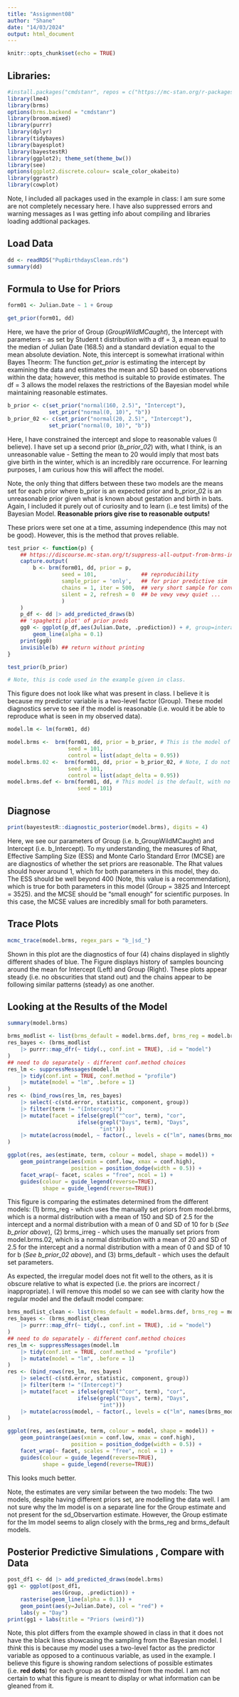 ```yaml
---
title: "Assignment08"
author: "Shane"
date: "14/03/2024"
output: html_document
---
```


```r
knitr::opts_chunk$set(echo = TRUE)
```

## Libraries:
```r
#install.packages("cmdstanr", repos = c("https://mc-stan.org/r-packages/", getOption("repos")))
library(lme4)
library(brms)
options(brms.backend = "cmdstanr")
library(broom.mixed)
library(purrr)
library(dplyr)
library(tidybayes)
library(bayesplot)
library(bayestestR)
library(ggplot2); theme_set(theme_bw())
library(see)
options(ggplot2.discrete.colour= scale_color_okabeito)
library(ggrastr)
library(cowplot)
```
Note, I included all packages used in the example in class: I am sure some are not completely necessary here. I have also suppressed errors and warning messages as I was getting info about compiling and libraries loading addtional packages.


## Load Data
```r
dd <- readRDS("PupBirthdaysClean.rds")
summary(dd)
```

## Formula to Use for Priors 
```r
form01 <- Julian.Date ~ 1 + Group 

get_prior(form01, dd)
```

Here, we have the prior of Group (*GroupWildMCaught*), the Intercept with parameters - as set by Student t distribution with a df = 3, a mean equal to the median of Julian Date (168.5) and a standard deviation equal to the mean absolute deviation. Note, this intercept is somewhat irrational within Bayes Theorm: The function *get_prior* is estimating the intercept by examining the data and estimates the mean and SD based on observations within the data; however, this method is suitable to provide estimates. The df = 3 allows the model relaxes the restrictions of the Bayesian model while maintaining reasonable estimates.


```r
b_prior <- c(set_prior("normal(160, 2.5)", "Intercept"),
             set_prior("normal(0, 10)", "b"))
b_prior_02 <- c(set_prior("normal(20, 2.5)", "Intercept"),
             set_prior("normal(0, 10)", "b"))
```
Here, I have constrained the intercept and slope to reasonable values (I believe). I have set up a second prior (*b_prior_02*) with, what I think, is an unreasonable value - Setting the mean to 20 would imply that most bats give birth in the winter, which is an incredibly rare occurrence. For learning purposes, I am curious how this will affect the model.

Note, the only thing that differs between these two models are the means set for each prior where b_prior is an expected prior and b_prior_02 is an unreasonable prior given what is known about gestation and birth in bats. Again, I included it purely out of curiosity and to learn (i..e test limits) of the Bayesian Model. **Reasonable priors give rise to reasonable outputs!**

These priors were set one at a time, assuming independence (this may not be good). However, this is the method that proves reliable. 

```r
test_prior <- function(p) {
    ## https://discourse.mc-stan.org/t/suppress-all-output-from-brms-in-markdown-files/30117/3
    capture.output(
        b <- brm(form01, dd, prior = p,
                 seed = 101,              ## reproducibility
                 sample_prior = 'only',   ## for prior predictive sim
                 chains = 1, iter = 500,  ## very short sample for convenience
                 silent = 2, refresh = 0  ## be vewy vewy quiet ...
                 )
    )
    p_df <- dd |> add_predicted_draws(b)
    ## 'spaghetti plot' of prior preds
    gg0 <- ggplot(p_df,aes(Julian.Date, .prediction)) + #, group=interaction(Subject,.draw))) +
        geom_line(alpha = 0.1)
    print(gg0)
    invisible(b) ## return without printing
}

test_prior(b_prior)

# Note, this is code used in the example given in class.
```
This figure does not look like what was present in class. I believe it is because my predictor variable is a two-level factor (Group). These model diagnostics serve to see if the model is reasonable (i.e. would it be able to reproduce what is seen in my observed data).


```r
model.lm <- lm(form01, dd)

model.brms <-  brm(form01, dd, prior = b_prior, # This is the model of interest
                   seed = 101,
                   control = list(adapt_delta = 0.95))
model.brms.02 <-  brm(form01, dd, prior = b_prior_02, # Note, I do not expect this model to be good.
                   seed = 101,
                   control = list(adapt_delta = 0.95))
model.brms.def <- brm(form01, dd, # This model is the default, with no priors set
                      seed = 101)
```
## Diagnose
```r
print(bayestestR::diagnostic_posterior(model.brms), digits = 4)
```
Here, we see our parameters of Group (i.e. b_GroupWildMCaught) and Intercept (i.e. b_Intercept). To my understanding, the measures of Rhat, Effective Sampling Size (ESS) and Monte Carlo Standard Error (MCSE) are are diagnostics of whether the set priors are reasonable. The Rhat values should hover around 1, which for both parameters in this model, they do. The ESS should be well beyond 400 (Note, this value is a recommendation), which is true for both parameters in this model (Group = 3825 and Intercept = 3525). and the MCSE should be "small enough" for scientific purposes. In this case, the MCSE values are incredibly small for both parameters.

## Trace Plots 
```r
mcmc_trace(model.brms, regex_pars = "b_|sd_")
```
Shown in this plot are the diagnostics of four (4) chains displayed in slightly different shades of blue. The Figure displays history of samples bouncing around the mean for Intercept (Left) and Group (Right). These plots appear steady (i.e. no obscurities that stand out) and the chains appear to be following similar patterns (steady) as one another. 

## Looking at the Results of the Model
```r
summary(model.brms)
```


```r
brms_modlist <- list(brms_default = model.brms.def, brms_reg = model.brms, brms_irreg = model.brms.02)
res_bayes <- (brms_modlist
    |> purrr::map_dfr(~ tidy(., conf.int = TRUE), .id = "model")
)
## need to do separately - different conf.method choices
res_lm <- suppressMessages(model.lm
    |> tidy(conf.int = TRUE, conf.method = "profile")
    |> mutate(model = "lm", .before = 1)
)
res <- (bind_rows(res_lm, res_bayes)
    |> select(-c(std.error, statistic, component, group))
    |> filter(term != "(Intercept)")
    |> mutate(facet = ifelse(grepl("^cor", term), "cor",
                      ifelse(grepl("Days", term), "Days",
                             "int")))
    |> mutate(across(model, ~ factor(., levels = c("lm", names(brms_modlist)))))
)

ggplot(res, aes(estimate, term, colour = model, shape = model)) +
    geom_pointrange(aes(xmin = conf.low, xmax = conf.high),
                    position = position_dodge(width = 0.5)) +
    facet_wrap(~ facet, scales = "free", ncol = 1) +
    guides(colour = guide_legend(reverse=TRUE),
           shape = guide_legend(reverse=TRUE))
```
This figure is comparing the estimates determined from the different models: (1) brms_reg - which uses the manually set priors from model.brms, which is a normal distribution with a mean of 150 and SD of 2.5 for the intercept and a normal distribution with a mean of 0 and SD of 10 for b (*See b_prior above*), (2) brms_irreg - which uses the manually set priors from model.brms.02, which is a normal distribution with a mean of 20 and SD of 2.5 for the intercept and a normal distribution with a mean of 0 and SD of 10 for b (*See b_prior_02 above*), and (3) brms_default - which uses the default set parameters.

As expected, the irregular model does not fit well to the others, as it is obscure relative to what is expected (i.e. the priors are incorrect / inappropriate). I will remove this model so we can see with clarity how the regular model and the default model compare:

```r
brms_modlist_clean <- list(brms_default = model.brms.def, brms_reg = model.brms)
res_bayes <- (brms_modlist_clean
    |> purrr::map_dfr(~ tidy(., conf.int = TRUE), .id = "model")
)
## need to do separately - different conf.method choices
res_lm <- suppressMessages(model.lm
    |> tidy(conf.int = TRUE, conf.method = "profile")
    |> mutate(model = "lm", .before = 1)
)
res <- (bind_rows(res_lm, res_bayes)
    |> select(-c(std.error, statistic, component, group))
    |> filter(term != "(Intercept)")
    |> mutate(facet = ifelse(grepl("^cor", term), "cor",
                      ifelse(grepl("Days", term), "Days",
                             "int")))
    |> mutate(across(model, ~ factor(., levels = c("lm", names(brms_modlist)))))
)

ggplot(res, aes(estimate, term, colour = model, shape = model)) +
    geom_pointrange(aes(xmin = conf.low, xmax = conf.high),
                    position = position_dodge(width = 0.5)) +
    facet_wrap(~ facet, scales = "free", ncol = 1) +
    guides(colour = guide_legend(reverse=TRUE),
           shape = guide_legend(reverse=TRUE))
```
This looks much better.

Note, the estimates are very similar between the two models: The two models, despite having different priors set, are modelling the data well. I am not sure why the lm model is on a separate line for the Group estimate and not present for the sd_Observartion estimate. However, the Group estimate for the lm model seems to align closely with the brms_reg and brms_default models. 


## Posterior Predictive Simulations , Compare with Data
```r
post_df1 <- dd |> add_predicted_draws(model.brms)
gg1 <- ggplot(post_df1,
              aes(Group, .prediction)) +
    rasterise(geom_line(alpha = 0.1)) +
    geom_point(aes(y=Julian.Date), col = "red") +
    labs(y = "Day")
print(gg1 + labs(title = "Priors (weird)"))
```

Note, this plot differs from the example showed in class in that it does not have the black lines showcasing the sampling from the Bayesian model. I *think* this is because my model uses a two-level factor as the predictor variable as opposed to a continuous variable, as used in the example. I  believe this figure is showing random selections of possible estimates (i.e. **red dots**) for each group as determined from the model. I am not certain to what this figure is meant to display or what information can be gleaned from it. 